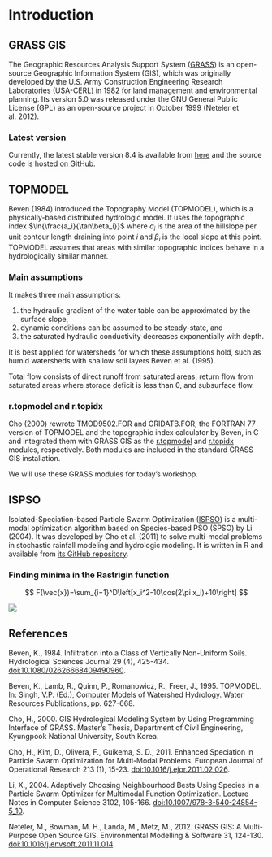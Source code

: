# Introduction {.unnumbered #sec-introduction}

## GRASS GIS

The Geographic Resources Analysis Support System ([GRASS](https://grass.osgeo.org/)) is an open-source Geographic Information System (GIS), which was originally developed by the U.S. Army Construction Engineering Research Laboratories (USA-CERL) in 1982 for land management and environmental planning. Its version 5.0 was released under the GNU General Public License (GPL) as an open-source project in October 1999 (Neteler et al. 2012).

### Latest version

Currently, the latest stable version 8.4 is available from [here](https://grass.osgeo.org/download/) and the source code is [hosted on GitHub](https://github.com/OSGeo/grass).

## TOPMODEL

Beven (1984) introduced the Topography Model (TOPMODEL), which is a physically-based distributed hydrologic model. It uses the topographic index $\ln{\frac{a_i}{\tan\beta_i}}$ where $a_i$ is the area of the hillslope per unit contour length draining into point $i$ and $\beta_i$ is the local slope at this point. TOPMODEL assumes that areas with similar topographic indices behave in a hydrologically similar manner.

### Main assumptions

It makes three main assumptions:

1. the hydraulic gradient of the water table can be approximated by the surface slope,
2. dynamic conditions can be assumed to be steady-state, and
3. the saturated hydraulic conductivity decreases exponentially with depth.

It is best applied for watersheds for which these assumptions hold, such as humid watersheds with shallow soil layers Beven et al. (1995).

Total flow consists of direct runoff from saturated areas, return flow from saturated areas where storage deficit is less than 0, and subsurface flow.

### r.topmodel and r.topidx

Cho (2000) rewrote TMOD9502.FOR and GRIDATB.FOR, the FORTRAN 77 version of TOPMODEL and the topographic index calculator by Beven, in C and integrated them with GRASS GIS as the [r.topmodel](https://grass.osgeo.org/grass-stable/manuals/r.topmodel.html) and [r.topidx](https://grass.osgeo.org/grass-stable/manuals/r.topidx.html) modules, respectively. Both modules are included in the standard GRASS GIS installation.

We will use these GRASS modules for today's workshop.

## ISPSO

Isolated-Speciation-based Particle Swarm Optimization ([ISPSO](https://idea.isnew.info/ispso.html)) is a multi-modal optimization algorithm based on Species-based PSO (SPSO) by Li (2004). It was developed by Cho et al. (2011) to solve multi-modal problems in stochastic rainfall modeling and hydrologic modeling. It is written in R and available from [its GitHub repository](https://github.com/HuidaeCho/ispso).

### Finding minima in the Rastrigin function

$$
F(\vec{x})=\sum_{i=1}^D\left[x_i^2-10\cos(2\pi x_i)+10\right]
$$

![](images/rastrigin.gif){.align-center}

## References

Beven, K., 1984. Infiltration into a Class of Vertically Non-Uniform Soils. Hydrological Sciences Journal 29 (4), 425-434. [doi:10.1080/02626668409490960](https://doi.org/10.1080/02626668409490960).

Beven, K., Lamb, R., Quinn, P., Romanowicz, R., Freer, J., 1995. TOPMODEL. In: Singh, V.P. (Ed.), Computer Models of Watershed Hydrology. Water Resources Publications, pp. 627-668.

Cho, H., 2000. GIS Hydrological Modeling System by Using Programming Interface of GRASS. Master’s Thesis, Department of Civil Engineering, Kyungpook National University, South Korea.

Cho, H., Kim, D., Olivera, F., Guikema, S. D., 2011. Enhanced Speciation in Particle Swarm Optimization for Multi-Modal Problems. European Journal of Operational Research 213 (1), 15-23. [doi:10.1016/j.ejor.2011.02.026](https://doi.org/10.1016/j.ejor.2011.02.026).

Li, X., 2004. Adaptively Choosing Neighbourhood Bests Using Species in a Particle Swarm Optimizer for Multimodal Function Optimization. Lecture Notes in Computer Science 3102, 105-166. [doi:10.1007/978-3-540-24854-5_10](https://doi.org/10.1007/978-3-540-24854-5_10).

Neteler, M., Bowman, M. H., Landa, M., Metz, M., 2012. GRASS GIS: A Multi-Purpose Open Source GIS. Environmental Modelling & Software 31, 124-130. [doi:10.1016/j.envsoft.2011.11.014](https://doi.org/10.1016/j.envsoft.2011.11.014).